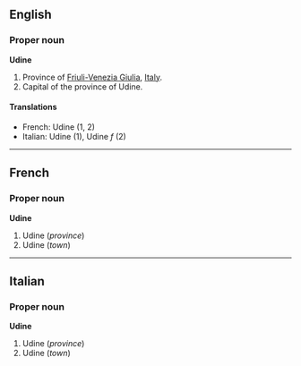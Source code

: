 ==English==

===Proper noun===
'''Udine'''
{{wikipedia}}
#Province of [[Friuli-Venezia Giulia]], [[Italy]].
#Capital of the province of Udine.

====Translations====

*French: Udine (1, 2)
*Italian: Udine (1), Udine ''f'' (2)

----

==French==

===Proper noun===
'''Udine'''
#Udine (''province'')
#Udine (''town'')

----

==Italian==

===Proper noun===
'''Udine'''
#Udine (''province'')
#Udine (''town'')